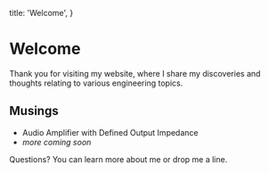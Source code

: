   title: 'Welcome',
}


# Welcome

Thank you for visiting my website, where I share my discoveries and thoughts relating to various engineering topics.

## Musings

- <Link href="/amplifier-design">Audio Amplifier with Defined Output Impedance</Link>
- _more coming soon_

Questions? You can <Link href="/about">learn more about me</Link> or <Link href="/contact">drop me a line</Link>.
